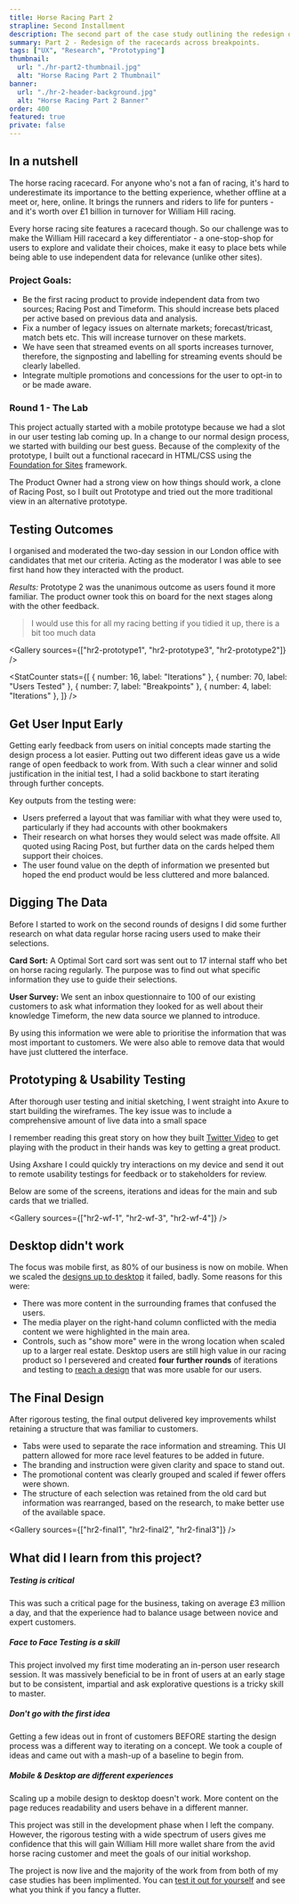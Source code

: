 ```yaml
---
title: Horse Racing Part 2
strapline: Second Installment
description: The second part of the case study outlining the redesign of William Hill's horse racing section.
summary: Part 2 - Redesign of the racecards across breakpoints.
tags: ["UX", "Research", "Prototyping"]
thumbnail:
  url: "./hr-part2-thumbnail.jpg"
  alt: "Horse Racing Part 2 Thumbnail"
banner:
  url: "./hr-2-header-background.jpg"
  alt: "Horse Racing Part 2 Banner"
order: 400
featured: true
private: false
---
```


## In a nutshell

The horse racing racecard. For anyone who's not a fan of racing, it's hard to underestimate its importance to the betting experience, whether offline at a meet or, here, online. It brings the runners and riders to life for punters - and it's worth over £1 billion in turnover for William Hill racing.

Every horse racing site features a racecard though. So our challenge was to make the William Hill racecard a key differentiator - a one-stop-shop for users to explore and validate their choices, make it easy to place bets while being able to use independent data for relevance (unlike other sites).

### Project Goals:

- Be the first racing product to provide independent data from two sources; Racing Post and Timeform. This should increase bets placed per active based on previous data and analysis.
- Fix a number of legacy issues on alternate markets; forecast/tricast, match bets etc. This will increase turnover on these markets.
- We have seen that streamed events on all sports increases turnover, therefore, the signposting and labelling for streaming events should be clearly labelled.
- Integrate multiple promotions and concessions for the user to opt-in to or be made aware.

<ImageText sectionColour="section-white" image="hr2-usertest-1" altText="User Testing Lab">

### Round 1 - The Lab

This project actually started with a mobile prototype because we had a slot in our user testing lab coming up. In a change to our normal design process, we started with building our best guess. Because of the complexity of the prototype, I built out a functional racecard in HTML/CSS using the [Foundation for Sites](https://foundation.zurb.com/) framework.

The Product Owner had a strong view on how things should work, a clone of
Racing Post, so I built out Prototype and tried out the more traditional view
in an alternative prototype.

</ImageText>

## Testing Outcomes

I organised and moderated the two-day session in our London office with
candidates that met our criteria. Acting as the moderator I was able to see
first hand how they interacted with the product.

_Results:_ Prototype 2 was the unanimous outcome as users found it more familiar. The product owner took this on board for the next stages along with the other feedback.

<Blockquote caption="First Round Candidate - 20 years betting on Horse Racing">
  I would use this for all my racing betting if you tidied it up, there is a bit
  too much data
</Blockquote>

<Gallery sources={["hr2-prototype1", "hr2-prototype3", "hr2-prototype2"]} />

<StatCounter
  stats={[
    { number: 16, label: "Iterations" },
    { number: 70, label: "Users Tested" },
    { number: 7, label: "Breakpoints" },
    { number: 4, label: "Iterations" },
  ]}
/>

## Get User Input Early

Getting early feedback from users on initial concepts made starting the design process a lot easier. Putting out two different ideas gave us a wide range of open feedback to work from. With such a clear winner and solid justification in the initial test, I had a solid backbone to start iterating through further concepts.

Key outputs from the testing were:

- Users preferred a layout that was familiar with what they were used to, particularly if they had accounts with other bookmakers
- Their research on what horses they would select was made offsite. All quoted using Racing Post, but further data on the cards helped them support their choices.
- The user found value on the depth of information we presented but hoped the end product would be less cluttered and more balanced.

<ImageText image="hr2-optimal-sort" altText="Optimal Sort outputs" sectionColour="section-white">

## Digging The Data

Before I started to work on the second rounds of designs I did some further research on what data regular horse racing users used to make their selections.

**Card Sort:** A Optimal Sort card sort was sent out to 17 internal staff who bet on horse racing regularly. The purpose was to find out what specific information they use to guide their selections.

**User Survey:** We sent an inbox questionnaire to 100 of our existing customers to ask what information they looked for as well about their knowledge Timeform, the new data source we planned to introduce.

By using this information we were able to prioritise the information that was most important to customers. We were also able to remove data that would have just cluttered the interface.

</ImageText>

## Prototyping & Usability Testing

After thorough user testing and initial sketching, I went straight into Axure to start building the wireframes. The key issue was to include a comprehensive amount of live data into a small space

I remember reading this great story on how they built [Twitter Video](https://paulstamatiou.com/twitter-video/) to get playing with the product in their hands was key to getting a great product.

Using Axshare I could quickly try interactions on my device and send it out to remote usability testings for feedback or to stakeholders for review.

Below are some of the screens, iterations and ideas for the main and sub cards that we trialled.

<Gallery sources={["hr2-wf-1", "hr2-wf-3", "hr2-wf-4"]} />

<ImageText image="hr2-desktop" altText="Desktop mockup">

## Desktop didn't work

The focus was mobile first, as 80% of our business is now on mobile. When we scaled the [designs up to desktop](https://v9dkvx.axshare.com/#g=1&p=desktop_4&c=1) it failed, badly. Some reasons for this were:

- There was more content in the surrounding frames that confused the users.
- The media player on the right-hand column conflicted with the media content we were highlighted in the main area.
- Controls, such as "show more" were in the wrong location when scaled up to a larger real estate.
  Desktop users are still high value in our racing product so I persevered and created **four further rounds** of iterations and testing to [reach a design](https://v9dkvx.axshare.com/#g=1&p=desktop_4&c=1) that was more usable for our users.

</ImageText>

## The Final Design

After rigorous testing, the final output delivered key improvements whilst retaining a structure that was familiar to customers.

- Tabs were used to separate the race information and streaming. This UI pattern allowed for more race level features to be added in future.
- The branding and instruction were given clarity and space to stand out.
- The promotional content was clearly grouped and scaled if fewer offers were shown.
- The structure of each selection was retained from the old card but information was rearranged, based on the research, to make better use of the available space.

<Gallery sources={["hr2-final1", "hr2-final2", "hr2-final3"]} />

## What did I learn from this project?

##### Testing is critical

This was such a critical page for the business, taking on average £3 million a day, and that the experience had to balance usage between novice and expert customers.

##### Face to Face Testing is a skill

This project involved my first time moderating an in-person user research session. It was massively beneficial to be in front of users at an early stage but to be consistent, impartial and ask explorative questions is a tricky skill to master.

##### Don't go with the first idea

Getting a few ideas out in front of customers BEFORE starting the design process was a different way to iterating on a concept. We took a couple of ideas and came out with a mash-up of a baseline to begin from.

##### Mobile & Desktop are different experiences

Scaling up a mobile design to desktop doesn't work. More content on the page reduces readability and users behave in a different manner.

This project was still in the development phase when I left the company. However, the rigorous testing with a wide spectrum of users gives me confidence that this will gain William Hill more wallet share from the avid horse racing customer and <Link to="../horse-racing-part-1" title="Horse Racing Case Study 1">meet the goals of our initial workshop</Link>.

The project is now live and the majority of the work from from both of my case studies has been implimented. You can [test it out for yourself](https://sports.williamhill.com/betting/en-gb/horse-racing/meetings "Horse Racing with William Hill") and see what you think if you fancy a flutter.
